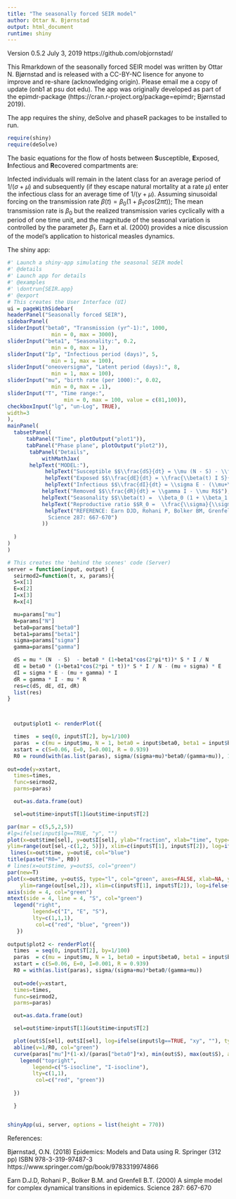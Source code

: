 ```yaml
---
title: "The seasonally forced SEIR model"
author: Ottar N. Bjørnstad
output: html_document
runtime: shiny
---
```


Version 0.5.2 July 3, 2019 
https://github.com/objornstad/

This Rmarkdown of the seasonally forced SEIR model was written by Ottar N. Bjørnstad and is released with a CC-BY-NC lisence for anyone to improve and re-share (acknowledging origin). Please email me a copy of update (onb1 at psu dot edu). The app was originally developed as part of the epimdr-package (https://cran.r-project.org/package=epimdr; Bjørnstad 2019).

The app requires the shiny, deSolve and phaseR packages to be installed to run.

```r
require(shiny)
require(deSolve)
```

The basic equations for the flow of hosts between **S**usceptible, **E**xposed, **I**nfectious and **R**ecovered
 compartments are:

\begin{align}
    \frac{dS}{dt} =& \underbrace{\mu N}_{\mbox{birth}} - \underbrace{\beta (t)  I \frac{S}{N}}_{\mbox{infected}} - \underbrace{\mu S}_{\mbox{dead}} \label{eq:sirs}\\
     \frac{dE}{dt} =& \underbrace{\beta (t) I \frac{S}{N}}_{\mbox{infected}} - \underbrace{\sigma E}_{\mbox{infectious}} - \underbrace{\mu I}_{\mbox{dead}}  \label{eq:sire}\\
     \frac{dI}{dt} =& \underbrace{\sigma E}_{\mbox{infectious}} - \underbrace{\gamma I}_{\mbox{recovered}} - \underbrace{\mu I}_{\mbox{dead}}  \label{eq:siri}\\
     \frac{dR}{dt} =& \underbrace{\gamma I}_{\mbox{recovered}} - \underbrace{\mu R}_{\mbox{dead}} \label{eq:sirr}
\end{align}
Infected individuals will remain in the latent class for an average period of $1/(\sigma + \mu)$ and
 subsequently (if they escape natural mortality at a rate $\mu$) enter the infectious class for 
 an average time of $1/(\gamma+\mu)$. Assuming sinusoidal forcing on the transmission rate $\beta(t) =  \beta_0 (1 + \beta_1 cos(2 \pi t))$; The mean transmission rate is $\beta_0$ but the realized transmission varies cyclically with a period of one time unit, and the magnitude of the seasonal variation is controlled by the parameter $\beta_1$.  Earn et al. (2000) provides a nice discussion of the model's application to historical measles dynamics.

The  shiny app:

```r
#' Launch a shiny-app simulating the seasonal SEIR model
#' @details
#' Launch app for details
#' @examples
#' \dontrun{SEIR.app}
#' @export
# This creates the User Interface (UI)
ui = pageWithSidebar(
headerPanel("Seasonally forced SEIR"),
sidebarPanel(
sliderInput("beta0", "Transmission (yr^-1):", 1000,
              min = 0, max = 3000),
sliderInput("beta1", "Seasonality:", 0.2,
              min = 0, max = 1),
sliderInput("Ip", "Infectious period (days)", 5,
              min = 1, max = 100),
sliderInput("oneoversigma", "Latent period (days):", 8,
              min = 1, max = 100),
sliderInput("mu", "birth rate (per 1000):", 0.02,
              min = 0, max = .1),
sliderInput("T", "Time range:",
                  min = 0, max = 100, value = c(81,100)),
checkboxInput("lg", "un-Log", TRUE),
width=3
),
mainPanel(
  tabsetPanel(
      tabPanel("Time", plotOutput("plot1")), 
      tabPanel("Phase plane", plotOutput("plot2")),
       tabPanel("Details", 
           withMathJax(
       helpText("MODEL:"),
            helpText("Susceptible $$\\frac{dS}{dt} = \\mu (N - S) - \\frac{\\beta(t) I S}{N}$$"),
            helpText("Exposed $$\\frac{dE}{dt} = \\frac{\\beta(t) I S}{N} - (\\mu+\\sigma) E$$"),
            helpText("Infectious $$\\frac{dI}{dt} = \\sigma E - (\\mu+\\gamma) I$$"),
           helpText("Removed $$\\frac{dR}{dt} = \\gamma I - \\mu R$$"),
           helpText("Seasonality $$\\beta(t) =  \\beta_0 (1 + \\beta_1 cos(2 \\pi t))$$"),
           helpText("Reproductive ratio $$R_0 =  \\frac{\\sigma}{\\sigma +\\mu} \\frac{1}{\\gamma+\\mu} \\frac{\\beta N}{N}$$"),             
            helpText("REFERENCE: Earn DJD, Rohani P, Bolker BM, Grenfell BT (2000) A simple model for complex dynamical transitions in epidemics.
             Science 287: 667-670")
           ))
  
  )
)
)

# This creates the 'behind the scenes' code (Server)
server = function(input, output) {
  seirmod2=function(t, x, params){
  S=x[1]
  E=x[2]
  I=x[3]
  R=x[4]

  mu=params["mu"]
  N=params["N"]
  beta0=params["beta0"]
  beta1=params["beta1"]
  sigma=params["sigma"]
  gamma=params["gamma"]

  dS = mu * (N  - S)  - beta0 * (1+beta1*cos(2*pi*t))* S * I / N
  dE = beta0 * (1+beta1*cos(2*pi * t))* S * I / N - (mu + sigma) * E
  dI = sigma * E - (mu + gamma) * I
  dR = gamma * I - mu * R
  res=c(dS, dE, dI, dR)
  list(res)
} 



  output$plot1 <- renderPlot({

  times  = seq(0, input$T[2], by=1/100)
  paras  = c(mu = input$mu, N = 1, beta0 = input$beta0, beta1 = input$beta1, sigma = 365/input$oneoversigma, gamma = 365/input$Ip)
  xstart = c(S=0.06, E=0, I=0.001, R = 0.939)
  R0 = round(with(as.list(paras), sigma/(sigma+mu)*beta0/(gamma+mu)), 1)
 
out=ode(y=xstart,
  times=times,
  func=seirmod2,
  parms=paras)

  out=as.data.frame(out)

  sel=out$time>input$T[1]&out$time<input$T[2]

par(mar = c(5,5,2,5))
#lg=ifelse(input$lg==TRUE, "y", "")
plot(x=out$time[sel], y=out$I[sel], ylab="fraction", xlab="time", type="l",
ylim=range(out[sel,-c(1,2, 5)]), xlim=c(input$T[1], input$T[2]), log=ifelse(input$lg==TRUE, "y", ""), col="red")
 lines(x=out$time, y=out$E, col="blue")
title(paste("R0=", R0))
# lines(x=out$time, y=out$S, col="green")
par(new=T)
plot(x=out$time, y=out$S, type="l", col="green", axes=FALSE, xlab=NA, ylab=NA, 
    ylim=range(out[sel,2]), xlim=c(input$T[1], input$T[2]), log=ifelse(input$lg==TRUE, "y", ""))
axis(side = 4, col="green")
mtext(side = 4, line = 4, "S", col="green")
  legend("right",
        legend=c("I", "E", "S"),
        lty=c(1,1,1),
         col=c("red", "blue", "green"))
   })
  
output$plot2 <- renderPlot({
  times  = seq(0, input$T[2], by=1/100)
  paras  = c(mu = input$mu, N = 1, beta0 = input$beta0, beta1 = input$beta1, sigma = 365/input$oneoversigma, gamma = 365/input$Ip)
  xstart = c(S=0.06, E=0, I=0.001, R = 0.939)
  R0 = with(as.list(paras), sigma/(sigma+mu)*beta0/(gamma+mu))
 
  out=ode(y=xstart,
  times=times,
  func=seirmod2,
  parms=paras)

  out=as.data.frame(out)

  sel=out$time>input$T[1]&out$time<input$T[2]

  plot(out$S[sel], out$I[sel], log=ifelse(input$lg==TRUE, "xy", ""), type="l", xlab="fraction susceptible", ylab="fraction infected")
  abline(v=1/R0, col="green")
  curve(paras["mu"]*(1-x)/(paras["beta0"]*x), min(out$S), max(out$S), add=TRUE, col="red")
    legend("topright",
        legend=c("S-isocline", "I-isocline"),
        lty=c(1,1),
         col=c("red", "green"))
 
  })

  }


shinyApp(ui, server, options = list(height = 770))
```


References:

Bjørnstad, O.N. (2018) Epidemics: Models and Data using R. Springer (312 pp) ISBN 978-3-319-97487-3 https://www.springer.com/gp/book/9783319974866

Earn D.J.D, Rohani P., Bolker B.M. and Grenfell B.T. (2000) A simple model for complex dynamical transitions in epidemics. Science 287: 667-670